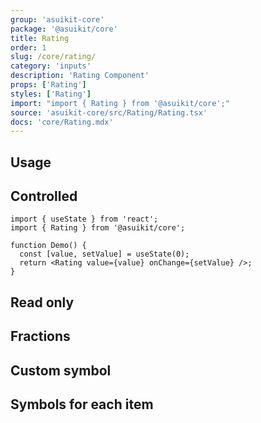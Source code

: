 ```yaml
---
group: 'asuikit-core'
package: '@asuikit/core'
title: Rating
order: 1
slug: /core/rating/
category: 'inputs'
description: 'Rating Component'
props: ['Rating']
styles: ['Rating']
import: "import { Rating } from '@asuikit/core';"
source: 'asuikit-core/src/Rating/Rating.tsx'
docs: 'core/Rating.mdx'
---
```



## Usage

<Demo data={RatingDemos.configurator} />

## Controlled

```tsx
import { useState } from 'react';
import { Rating } from '@asuikit/core';

function Demo() {
  const [value, setValue] = useState(0);
  return <Rating value={value} onChange={setValue} />;
}
```

## Read only

<Demo data={RatingDemos.readOnly} />

## Fractions

<Demo data={RatingDemos.fractions} />

## Custom symbol

<Demo data={RatingDemos.symbol} />

## Symbols for each item

<Demo data={RatingDemos.customSymbol} />
